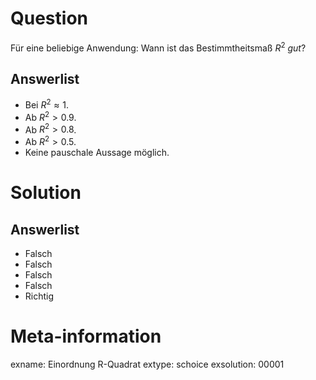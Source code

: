 Question
========

Für eine beliebige Anwendung: Wann ist das Bestimmtheitsmaß $R^2$ *gut*?

Answerlist
----------
* Bei $R^2 \approx 1$.
* Ab $R^2 > 0.9$.
* Ab $R^2 > 0.8$.
* Ab $R^2 > 0.5$.
* Keine pauschale Aussage möglich.


Solution
========

Answerlist
----------

* Falsch
* Falsch
* Falsch
* Falsch
* Richtig

Meta-information
================
exname: Einordnung R-Quadrat
extype: schoice
exsolution: 00001